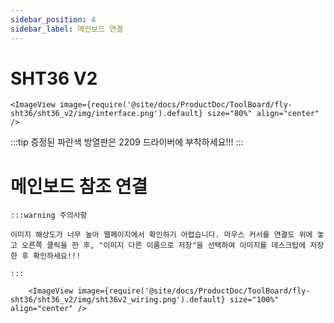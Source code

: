```yaml
---
sidebar_position: 4
sidebar_label: 메인보드 연결
---
```




# SHT36 V2


    <ImageView image={require('@site/docs/ProductDoc/ToolBoard/fly-sht36/sht36_v2/img/interface.png').default} size="80%" align="center" />


:::tip
증정된 파란색 방열판은 2209 드라이버에 부착하세요!!!
:::



# 메인보드 참조 연결

    :::warning 주의사항

    이미지 해상도가 너무 높아 웹페이지에서 확인하기 어렵습니다. 마우스 커서를 연결도 위에 놓고 오른쪽 클릭을 한 후, "이미지 다른 이름으로 저장"을 선택하여 이미지를 데스크탑에 저장한 후 확인하세요!!!

    :::

        <ImageView image={require('@site/docs/ProductDoc/ToolBoard/fly-sht36/sht36_v2/img/sht36v2_wiring.png').default} size="100%" align="center" />